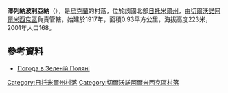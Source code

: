 {{coord|50|35|49|N|28|9|32|E|scale:10000|display=title}}

'''澤列納波利亞納'''（{{lang-uk|Зелена Поляна}}），是[[烏克蘭|烏克蘭]]的村落，位於該國北部[[日托米爾州|日托米爾州]]，由[[切爾沃諾阿爾米西克區|切爾沃諾阿爾米西克區]]負責管轄，始建於1917年，面積0.93平方公里，海拔高度223米，2001年人口168。

==參考資料==
* [http://weather.in.ua/ua/zhitomirskaja/8814 Погода в Зеленій Поляні] {{Wayback|url=http://weather.in.ua/ua/zhitomirskaja/8814 |date=20111219160835 }}

{{DEFAULTSORT:Зелена Поляна}}
[[Category:日托米爾州村落|Category:日托米爾州村落]]
[[Category:切爾沃諾阿爾米西克區村落|Category:切爾沃諾阿爾米西克區村落]]


{{Zhytomyr-geo-stub}}